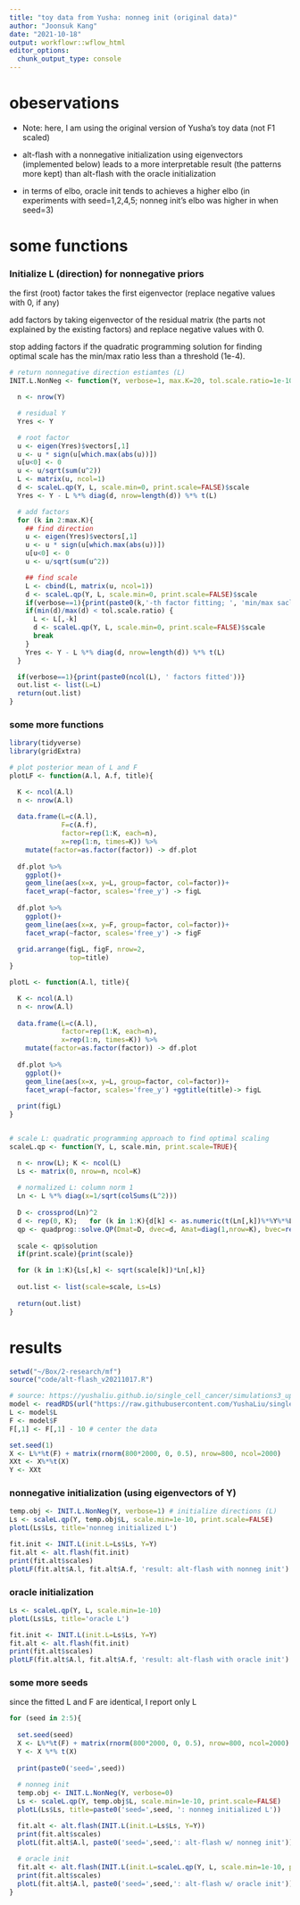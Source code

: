 ```yaml
---
title: "toy data from Yusha: nonneg init (original data)"
author: "Joonsuk Kang"
date: "2021-10-18"
output: workflowr::wflow_html
editor_options:
  chunk_output_type: console
---
```



# obeservations

* Note: here, I am using the original version of Yusha's toy data (not F1 scaled)

* alt-flash with a nonnegative initialization using eigenvectors (implemented below) leads to a more interpretable result (the patterns more kept) than alt-flash with the oracle initialization

* in terms of elbo, oracle init tends to achieves a higher elbo (in experiments with seed=1,2,4,5; nonneg init's elbo was higher in when seed=3)





# some functions

### Initialize L (direction) for nonnegative priors

the first (root) factor takes the first eigenvector (replace negative values with 0, if any)

add factors by taking eigenvector of the residual matrix (the parts not explained by the existing factors) and replace negative values with 0.

stop adding factors if the quadratic programming solution for finding optimal scale has the min/max ratio less than a threshold (1e-4).

```r
# return nonnegative direction estiamtes (L)
INIT.L.NonNeg <- function(Y, verbose=1, max.K=20, tol.scale.ratio=1e-10){

  n <- nrow(Y)

  # residual Y
  Yres <- Y

  # root factor
  u <- eigen(Yres)$vectors[,1]
  u <- u * sign(u[which.max(abs(u))])
  u[u<0] <- 0
  u <- u/sqrt(sum(u^2))
  L <- matrix(u, ncol=1)
  d <- scaleL.qp(Y, L, scale.min=0, print.scale=FALSE)$scale
  Yres <- Y - L %*% diag(d, nrow=length(d)) %*% t(L)

  # add factors
  for (k in 2:max.K){
    ## find direction
    u <- eigen(Yres)$vectors[,1]
    u <- u * sign(u[which.max(abs(u))])
    u[u<0] <- 0
    u <- u/sqrt(sum(u^2))

    ## find scale
    L <- cbind(L, matrix(u, ncol=1))
    d <- scaleL.qp(Y, L, scale.min=0, print.scale=FALSE)$scale
    if(verbose==1){print(paste0(k,'-th factor fitting; ', 'min/max sacle ratio: ', min(d)/max(d)))}
    if(min(d)/max(d) < tol.scale.ratio) {
      L <- L[,-k]
      d <- scaleL.qp(Y, L, scale.min=0, print.scale=FALSE)$scale
      break
    }
    Yres <- Y - L %*% diag(d, nrow=length(d)) %*% t(L)
  }

  if(verbose==1){print(paste0(ncol(L), ' factors fitted'))}
  out.list <- list(L=L)
  return(out.list)
}

```

### some more functions

```r
library(tidyverse)
library(gridExtra)

# plot posterior mean of L and F 
plotLF <- function(A.l, A.f, title){

  K <- ncol(A.l)
  n <- nrow(A.l)
  
  data.frame(L=c(A.l),
             F=c(A.f),
             factor=rep(1:K, each=n),
             x=rep(1:n, times=K)) %>%
    mutate(factor=as.factor(factor)) -> df.plot
  
  df.plot %>%
    ggplot()+
    geom_line(aes(x=x, y=L, group=factor, col=factor))+
    facet_wrap(~factor, scales='free_y') -> figL
  
  df.plot %>%
    ggplot()+
    geom_line(aes(x=x, y=F, group=factor, col=factor))+
    facet_wrap(~factor, scales='free_y') -> figF
  
  grid.arrange(figL, figF, nrow=2, 
               top=title)
}

plotL <- function(A.l, title){

  K <- ncol(A.l)
  n <- nrow(A.l)
  
  data.frame(L=c(A.l),
             factor=rep(1:K, each=n),
             x=rep(1:n, times=K)) %>%
    mutate(factor=as.factor(factor)) -> df.plot
  
  df.plot %>%
    ggplot()+
    geom_line(aes(x=x, y=L, group=factor, col=factor))+
    facet_wrap(~factor, scales='free_y') +ggtitle(title)-> figL
  
  print(figL)
}


# scale L: quadratic programming approach to find optimal scaling
scaleL.qp <- function(Y, L, scale.min, print.scale=TRUE){

  n <- nrow(L); K <- ncol(L)
  Ls <- matrix(0, nrow=n, ncol=K)
  
  # normalized L: column norm 1
  Ln <- L %*% diag(x=1/sqrt(colSums(L^2)))
  
  D <- crossprod(Ln)^2
  d <- rep(0, K);   for (k in 1:K){d[k] <- as.numeric(t(Ln[,k])%*%Y%*%Ln[,k])}
  qp <- quadprog::solve.QP(Dmat=D, dvec=d, Amat=diag(1,nrow=K), bvec=rep(scale.min,K)) 
  
  scale <- qp$solution
  if(print.scale){print(scale)}

  for (k in 1:K){Ls[,k] <- sqrt(scale[k])*Ln[,k]}
  
  out.list <- list(scale=scale, Ls=Ls)
  
  return(out.list)
}
```


# results

```r
setwd("~/Box/2-research/mf")
source("code/alt-flash_v20211017.R")
```

```r
# source: https://yushaliu.github.io/single_cell_cancer/simulations3_update.html
model <- readRDS(url("https://raw.githubusercontent.com/YushaLiu/single_cell_cancer/master/data/model.rds"))
L <- model$L
F <- model$F
F[,1] <- F[,1] - 10 # center the data
```

```r
set.seed(1)
X <- L%*%t(F) + matrix(rnorm(800*2000, 0, 0.5), nrow=800, ncol=2000)
XXt <- X%*%t(X)
Y <- XXt
```

### nonnegative initialization (using eigenvectors of Y)

```r
temp.obj <- INIT.L.NonNeg(Y, verbose=1) # initialize directions (L) 
Ls <- scaleL.qp(Y, temp.obj$L, scale.min=1e-10, print.scale=FALSE)
plotL(Ls$Ls, title='nonneg initialized L')

fit.init <- INIT.L(init.L=Ls$Ls, Y=Y)
fit.alt <- alt.flash(fit.init)
print(fit.alt$scales)
plotLF(fit.alt$A.l, fit.alt$A.f, 'result: alt-flash with nonneg init')
```

### oracle initialization

```r
Ls <- scaleL.qp(Y, L, scale.min=1e-10)
plotL(Ls$Ls, title='oracle L') 

fit.init <- INIT.L(init.L=Ls$Ls, Y=Y)
fit.alt <- alt.flash(fit.init)
print(fit.alt$scales)
plotLF(fit.alt$A.l, fit.alt$A.f, 'result: alt-flash with oracle init')
```


### some more seeds

since the fitted L and F are identical, I report only L

```r
for (seed in 2:5){
  
  set.seed(seed)
  X <- L%*%t(F) + matrix(rnorm(800*2000, 0, 0.5), nrow=800, ncol=2000)
  Y <- X %*% t(X)
  
  print(paste0('seed=',seed))
  
  # nonneg init
  temp.obj <- INIT.L.NonNeg(Y, verbose=0)
  Ls <- scaleL.qp(Y, temp.obj$L, scale.min=1e-10, print.scale=FALSE)
  plotL(Ls$Ls, title=paste0('seed=',seed, ': nonneg initialized L'))

  fit.alt <- alt.flash(INIT.L(init.L=Ls$Ls, Y=Y))
  print(fit.alt$scales)
  plotL(fit.alt$A.l, paste0('seed=',seed,': alt-flash w/ nonneg init'))
  
  # oracle init
  fit.alt <- alt.flash(INIT.L(init.L=scaleL.qp(Y, L, scale.min=1e-10, print.scale=FALSE)$Ls, Y=Y))
  print(fit.alt$scales)
  plotL(fit.alt$A.l, paste0('seed=',seed,': alt-flash w/ oracle init'))
}
```

